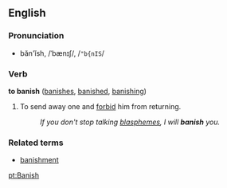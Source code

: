 ==English==
===Pronunciation===
*băn'ĭsh, /ˈbænɪʃ/, /<tt>"b{nIS</tt>/

===Verb===
'''to banish''' ([[banishes]], [[banished]], [[banishing]])

# To send away one and [[forbid]] him from returning.
#: ''If you don't stop talking [[blaspheme|blasphemes]], I will '''banish''' you.''

===Related terms===
*[[banishment]]

[[pt:Banish]]